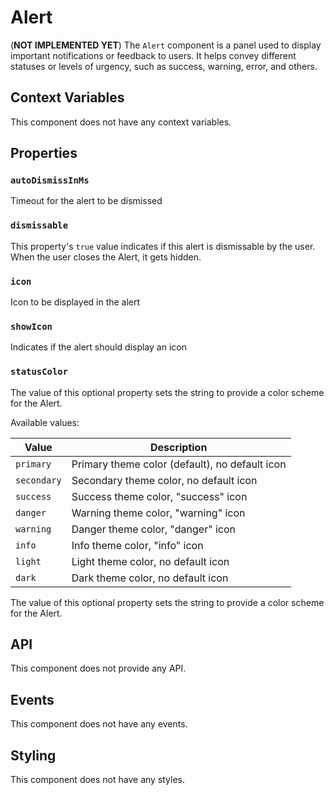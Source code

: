 # Alert

(**NOT IMPLEMENTED YET**) The `Alert` component is a panel used to display important notifications or feedback to users. It helps convey different statuses or levels of urgency, such as success, warning, error, and others.

## Context Variables

This component does not have any context variables.

## Properties

### `autoDismissInMs`

Timeout for the alert to be dismissed

### `dismissable`

This property's `true` value indicates if this alert is dismissable by the user. When the user closes the Alert, it gets hidden.

### `icon`

Icon to be displayed in the alert

### `showIcon`

Indicates if the alert should display an icon

### `statusColor`

The value of this optional property sets the string to provide a color scheme for the Alert.

Available values:

| Value | Description |
| --- | --- |
| `primary` | Primary theme color (default), no default icon |
| `secondary` | Secondary theme color, no default icon |
| `success` | Success theme color, "success" icon |
| `danger` | Warning theme color, "warning" icon |
| `warning` | Danger theme color, "danger" icon |
| `info` | Info theme color, "info" icon |
| `light` | Light theme color, no default icon |
| `dark` | Dark theme color, no default icon |


The value of this optional property sets the string to provide a color scheme for the Alert.

## API

This component does not provide any API.

## Events

This component does not have any events.

## Styling

This component does not have any styles.
